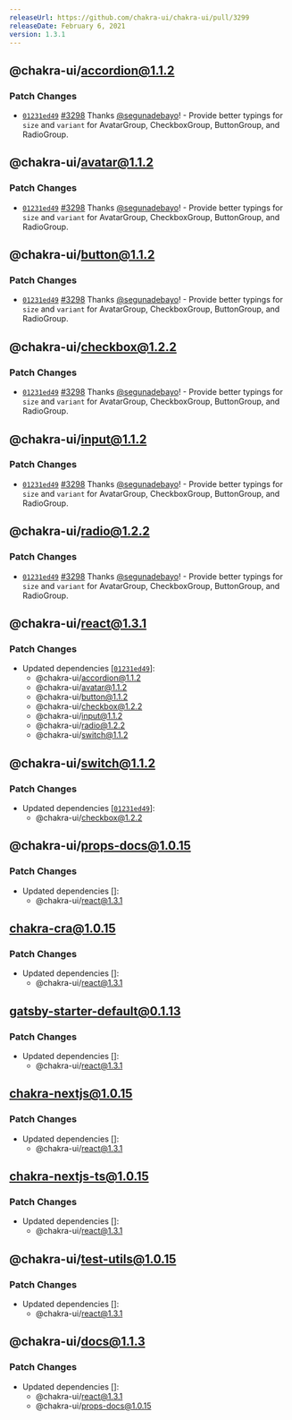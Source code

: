 ```yaml
---
releaseUrl: https://github.com/chakra-ui/chakra-ui/pull/3299
releaseDate: February 6, 2021
version: 1.3.1
---
```



## @chakra-ui/accordion@1.1.2

### Patch Changes

-   [`01231ed49`](https://github.com/chakra-ui/chakra-ui/commit/01231ed4919521fbe911cb1b035f4beadb340fa5)
    [#3298](https://github.com/chakra-ui/chakra-ui/pull/3298) Thanks
    [@segunadebayo](https://github.com/segunadebayo)! - Provide better typings for
    `size` and `variant` for AvatarGroup, CheckboxGroup, ButtonGroup, and
    RadioGroup.

 ## @chakra-ui/avatar@1.1.2

### Patch Changes

-   [`01231ed49`](https://github.com/chakra-ui/chakra-ui/commit/01231ed4919521fbe911cb1b035f4beadb340fa5)
    [#3298](https://github.com/chakra-ui/chakra-ui/pull/3298) Thanks
    [@segunadebayo](https://github.com/segunadebayo)! - Provide better typings for
    `size` and `variant` for AvatarGroup, CheckboxGroup, ButtonGroup, and
    RadioGroup.

 ## @chakra-ui/button@1.1.2

### Patch Changes

-   [`01231ed49`](https://github.com/chakra-ui/chakra-ui/commit/01231ed4919521fbe911cb1b035f4beadb340fa5)
    [#3298](https://github.com/chakra-ui/chakra-ui/pull/3298) Thanks
    [@segunadebayo](https://github.com/segunadebayo)! - Provide better typings for
    `size` and `variant` for AvatarGroup, CheckboxGroup, ButtonGroup, and
    RadioGroup.

 ## @chakra-ui/checkbox@1.2.2

### Patch Changes

-   [`01231ed49`](https://github.com/chakra-ui/chakra-ui/commit/01231ed4919521fbe911cb1b035f4beadb340fa5)
    [#3298](https://github.com/chakra-ui/chakra-ui/pull/3298) Thanks
    [@segunadebayo](https://github.com/segunadebayo)! - Provide better typings for
    `size` and `variant` for AvatarGroup, CheckboxGroup, ButtonGroup, and
    RadioGroup.

 ## @chakra-ui/input@1.1.2

### Patch Changes

-   [`01231ed49`](https://github.com/chakra-ui/chakra-ui/commit/01231ed4919521fbe911cb1b035f4beadb340fa5)
    [#3298](https://github.com/chakra-ui/chakra-ui/pull/3298) Thanks
    [@segunadebayo](https://github.com/segunadebayo)! - Provide better typings for
    `size` and `variant` for AvatarGroup, CheckboxGroup, ButtonGroup, and
    RadioGroup.

 ## @chakra-ui/radio@1.2.2

### Patch Changes

-   [`01231ed49`](https://github.com/chakra-ui/chakra-ui/commit/01231ed4919521fbe911cb1b035f4beadb340fa5)
    [#3298](https://github.com/chakra-ui/chakra-ui/pull/3298) Thanks
    [@segunadebayo](https://github.com/segunadebayo)! - Provide better typings for
    `size` and `variant` for AvatarGroup, CheckboxGroup, ButtonGroup, and
    RadioGroup.

 ## @chakra-ui/react@1.3.1

### Patch Changes

-   Updated dependencies
    \[[`01231ed49`](https://github.com/chakra-ui/chakra-ui/commit/01231ed4919521fbe911cb1b035f4beadb340fa5)]:
    -   @chakra-ui/accordion@1.1.2
    -   @chakra-ui/avatar@1.1.2
    -   @chakra-ui/button@1.1.2
    -   @chakra-ui/checkbox@1.2.2
    -   @chakra-ui/input@1.1.2
    -   @chakra-ui/radio@1.2.2
    -   @chakra-ui/switch@1.1.2

 ## @chakra-ui/switch@1.1.2

### Patch Changes

-   Updated dependencies
    \[[`01231ed49`](https://github.com/chakra-ui/chakra-ui/commit/01231ed4919521fbe911cb1b035f4beadb340fa5)]:
    -   @chakra-ui/checkbox@1.2.2

 ## @chakra-ui/props-docs@1.0.15

### Patch Changes

-   Updated dependencies \[]:
    -   @chakra-ui/react@1.3.1

 ## chakra-cra@1.0.15

### Patch Changes

-   Updated dependencies \[]:
    -   @chakra-ui/react@1.3.1

 ## gatsby-starter-default@0.1.13

### Patch Changes

-   Updated dependencies \[]:
    -   @chakra-ui/react@1.3.1

 ## chakra-nextjs@1.0.15

### Patch Changes

-   Updated dependencies \[]:
    -   @chakra-ui/react@1.3.1

 ## chakra-nextjs-ts@1.0.15

### Patch Changes

-   Updated dependencies \[]:
    -   @chakra-ui/react@1.3.1

 ## @chakra-ui/test-utils@1.0.15

### Patch Changes

-   Updated dependencies \[]:
    -   @chakra-ui/react@1.3.1

 ## @chakra-ui/docs@1.1.3

### Patch Changes

-   Updated dependencies \[]:
    -   @chakra-ui/react@1.3.1
    -   @chakra-ui/props-docs@1.0.15
